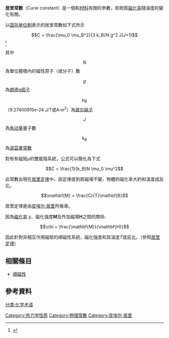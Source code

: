 '''居里常數'''（Curie constant）是一個和[[材料|材料]]有關的參數，和物質[[磁化率|磁化率]]隨溫度的變化有關。

以[[国际单位制|国际单位制]]表示的居里常數如下式所示

:<math>C = \frac{\mu_0 \mu_B^2}{3 k_B}N g^2 J(J+1)</math><ref>{{cite book | last = Kittel | first = Charles | title = Introduction to Solid State Physics, 8th Edition | publisher = Wiley | pages = 304 | isbn = 0-471-41526-X}}</ref>

其中
:<math>N</math>為單位體積內的磁性原子（或分子）數
:<math>g</math>為[[朗德g因子|朗德g因子]]
:<math>\mu_B</math>（9.27400915e-24 J/T或A·m<sup>2</sup>）為[[玻尔磁子|玻尔磁子]]
:<math>J</math>為[[角动量|角动量]]量子數
:<math>k_B</math>為[[波茲曼常數|波茲曼常數]]

對有有磁矩<math>\mu</math>的雙能階系統，公式可以簡化為下式

:<math>C = \frac{1}{k_B}N \mu_0 \mu^2</math>

此常數出現在[[居里定律|居里定律]]中，該定律提到若磁場不變，物體的磁化率大約和溫度成反比。

:<math>\mathbf{M} = \frac{C}{T}\mathbf{B}</math>

居里定律是由[[皮埃尔·居里|皮埃尔·居里]]所推導。

因為[[磁化率|磁化率]] <math>\chi</math>、磁化強度<math>\scriptstyle\mathbf{M}</math>及外加磁場<math>\scriptstyle\mathbf{H}</math>之間的關係:

:<math>\chi = \frac{\mathbf{M}}{\mathbf{H}}</math>

因此針對非相互作用磁矩的順磁性系統，磁化強度和其溫度<math>T</math>成反比。（參照[[居里定律|居里定律]]）
==相關條目==
*[[順磁性|順磁性]]

==參考資料==
{{reflist}}

[[Category:热力学性质|Category:热力学性质]]
[[Category:物理常數|Category:物理常數]]
[[Category:皮埃尔·居里|Category:皮埃尔·居里]]
[[分类:化学术语|分类:化学术语]]
{{Electromagnetism-stub}}